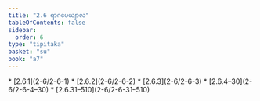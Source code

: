 ```yaml
---
title: "2.6 ရာဂပေယျာလ"
tableOfContents: false
sidebar:
  order: 6
type: "tipitaka"
basket: "su"
book: "a7"
---
```



<DynamicBreadcrumb />



<TableOfContents book="a7" section="2.6">
* [2.6.1](2-6/2-6-1)
* [2.6.2](2-6/2-6-2)
* [2.6.3](2-6/2-6-3)
* [2.6.4–30](2-6/2-6-4–30)
* [2.6.31–510](2-6/2-6-31–510)
</TableOfContents>